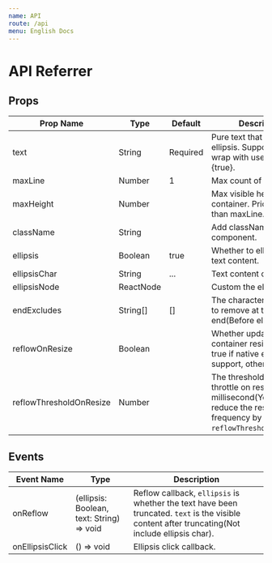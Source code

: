 ```yaml
---
name: API
route: /api
menu: English Docs
---
```


# API Referrer

## Props

| Prop Name               | Type      | Default  | Description                                                                                                                                |
| ----------------------- | --------- | -------- | ------------------------------------------------------------------------------------------------------------------------------------------ |
| text                    | String    | Required | Pure text that you want to ellipsis. Support \n to wrap with useJsEllipsis={true}.                                                         |
| maxLine                 | Number    | 1        | Max count of visible lines.                                                                                                                |
| maxHeight               | Number    |          | Max visible height of container. Priority higher than maxLine.                                                                             |
| className               | String    |          | Add className to component.                                                                                                                |
| ellipsis                | Boolean   | true     | Whether to ellipsis the text content.                                                                                                      |
| ellipsisChar            | String    | ...      | Text content of ellipsis.                                                                                                                  |
| ellipsisNode            | ReactNode |          | Custom the ellipsis node.                                                                                                                  |
| endExcludes             | String[]  | []       | The characters that want to remove at the end(Before ellipsis char).                                                                       |
| reflowOnResize          | Boolean   |          | Whether update when container resize. Default true if native ellipsis support, otherwise false.                                            |
| reflowThresholdOnResize | Number    |          | The threshold of reflow throttle on resize, unit is millisecond(You can reduce the resize frequency by setting `reflowThresholdOnResize`). |

## Events

| Event Name      | Type                                      | Description                                                                                                                                     |
| --------------- | ----------------------------------------- | ----------------------------------------------------------------------------------------------------------------------------------------------- |
| onReflow        | (ellipsis: Boolean, text: String) => void | Reflow callback, `ellipsis` is whether the text have been truncated. `text` is the visible content after truncating(Not include ellipsis char). |
| onEllipsisClick | () => void                                | Ellipsis click callback.                                                                                                                        |
